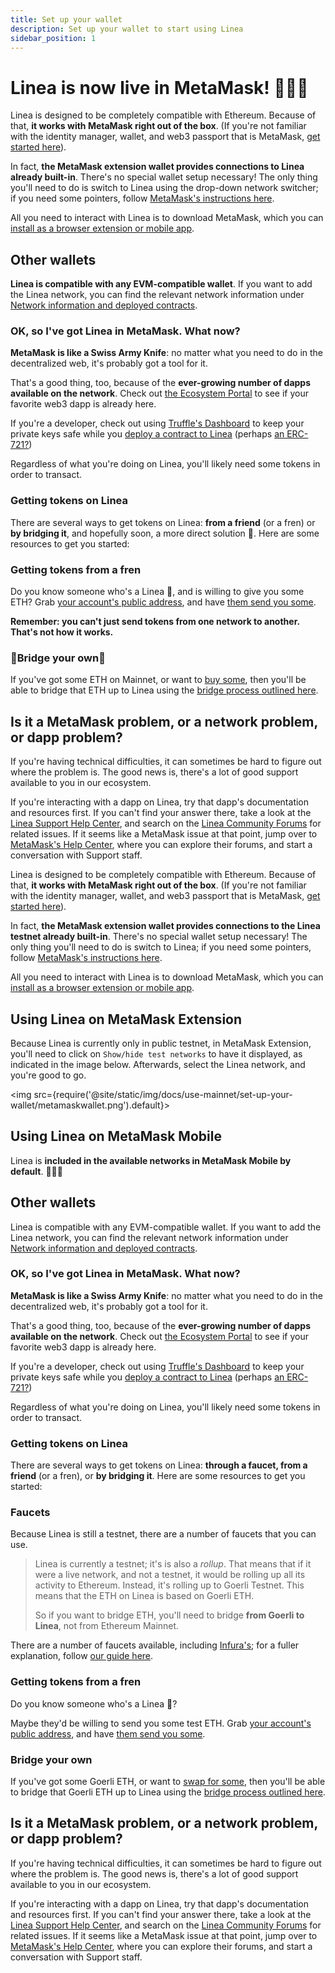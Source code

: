 ```yaml
---
title: Set up your wallet
description: Set up your wallet to start using Linea
sidebar_position: 1
---
```



<Tabs className="my-tabs">
  <TabItem value="Mainnet" label="Mainnet" default>

# Linea is now live in MetaMask! 💖🦊🚀

Linea is designed to be completely compatible with Ethereum. Because of that, **it works with MetaMask right out of the box**. (If you're not familiar with the identity manager, wallet, and web3 passport that is MetaMask, [get started here](https://support.metamask.io/hc/en-us/articles/360015489531)).

In fact, **the MetaMask extension wallet provides connections to Linea already built-in**. There's no special wallet setup necessary! The only thing you'll need to do is switch to Linea using the drop-down network switcher; if you need some pointers, follow [MetaMask's instructions here](https://support.metamask.io/hc/en-us/articles/16367251716251).

All you need to interact with Linea is to download MetaMask, which you can [install as a browser extension or mobile app](https://metamask.io/download/).

## Other wallets

**Linea is compatible with any EVM-compatible wallet**. If you want to add the Linea network, you can find the relevant network information under [Network information and deployed contracts](./info-contracts.md).

### OK, so I've got Linea in MetaMask. What now?

**MetaMask is like a Swiss Army Knife**: no matter what you need to do in the decentralized web, it's probably got a tool for it.

That's a good thing, too, because of the **ever-growing number of dapps available on the network**. Check out [the Ecosystem Portal](https://linea.build/apps) to see if your favorite web3 dapp is already here.

If you're a developer, check out using [Truffle's Dashboard](https://trufflesuite.com/blog/introducing-truffle-dashboard/) to keep your private keys safe while you [deploy a contract to Linea](https://docs.linea.build/build-on-linea/quickstart/deploy-smart-contract/truffle) (perhaps [an ERC-721?](https://levelup.gitconnected.com/deploy-an-erc-721-contract-on-linea-using-infura-and-truffle-27e5c15c401f))

Regardless of what you're doing on Linea, you'll likely need some tokens in order to transact.

### Getting tokens on Linea

There are several ways to get tokens on Linea: **from a friend** (or a fren) or **by bridging it**, and hopefully soon, a more direct solution 👀. Here are some resources to get you started:

### Getting tokens from a fren

Do you know someone who's a Linea 🐳, and is willing to give you some ETH? Grab [your account's public address](https://support.metamask.io/hc/en-us/articles/360015289512), and have [them send you some](./transact.md).

**Remember: you can't just send tokens from one network to another. That's not how it works.**

### 🌉Bridge your own🌉

If you've got some ETH on Mainnet, or want to [buy some](https://support.metamask.io/hc/en-us/articles/360058239311), then you'll be able to bridge that ETH up to Linea using the [bridge process outlined here](../use-mainnet/bridges-of-linea/index.md).

## Is it a MetaMask problem, or a network problem, or dapp problem?

If you're having technical difficulties, it can sometimes be hard to figure out where the problem is. The good news is, there's a lot of good support available to you in our ecosystem.

If you're interacting with a dapp on Linea, try that dapp's documentation and resources first. If you can't find your answer there, take a look at the [Linea Support Help Center](https://support.linea.build), and search on the [Linea Community Forums](https://community.linea.build) for related issues. If it seems like a MetaMask issue at that point, jump over to [MetaMask's Help Center](https://support.metamask.io), where you can explore their forums, and start a conversation with Support staff.
  
  </TabItem>
  <TabItem value="Testnet" label="Testnet">


Linea is designed to be completely compatible with Ethereum. Because of that, **it works with MetaMask right out of the box**. (If you're not familiar with the identity manager, wallet, and web3 passport that is MetaMask, [get started here](https://support.metamask.io/hc/en-us/articles/360015489531)).

In fact, **the MetaMask extension wallet provides connections to the Linea testnet already built-in**. There's no special wallet setup necessary! The only thing you'll need to do is switch to Linea; if you need some pointers, follow [MetaMask's instructions here](https://support.metamask.io/hc/en-us/articles/16367251716251).

All you need to interact with Linea is to download MetaMask, which you can [install as a browser extension or mobile app](https://metamask.io/download/).

## Using Linea on MetaMask Extension

Because Linea is currently only in public testnet, in MetaMask Extension, you'll need to click on `Show/hide test networks` to have it displayed, as indicated in the image below. Afterwards, select the Linea network, and you're good to go.

<img src={require('@site/static/img/docs/use-mainnet/set-up-your-wallet/metamaskwallet.png').default}></img>
<br/>

## Using Linea on MetaMask Mobile

Linea is **included in the available networks in MetaMask Mobile by default**. 💖🦊🚀

## Other wallets

Linea is compatible with any EVM-compatible wallet. If you want to add the Linea network, you can find the relevant network information under [Network information and deployed contracts](./info-contracts.md).

### OK, so I've got Linea in MetaMask. What now?

**MetaMask is like a Swiss Army Knife**: no matter what you need to do in the decentralized web, it's probably got a tool for it.

That's a good thing, too, because of the **ever-growing number of dapps available on the network**. Check out [the Ecosystem Portal](https://goerli.linea.build/explore) to see if your favorite web3 dapp is already here.

If you're a developer, check out using [Truffle's Dashboard](https://trufflesuite.com/blog/introducing-truffle-dashboard/) to keep your private keys safe while you [deploy a contract to Linea](https://docs.linea.build/build-on-linea/quickstart/deploy-smart-contract/truffle) (perhaps [an ERC-721?](https://levelup.gitconnected.com/deploy-an-erc-721-contract-on-linea-using-infura-and-truffle-27e5c15c401f))

Regardless of what you're doing on Linea, you'll likely need some tokens in order to transact.

### Getting tokens on Linea

There are several ways to get tokens on Linea: **through a faucet, from a friend** (or a fren), or **by bridging it**. Here are some resources to get you started:

### Faucets

Because Linea is still a testnet, there are a number of faucets that you can use.

> Linea is currently a testnet; it's is also a _rollup_. That means that if it were a live network, and not a testnet, it would be rolling up all its activity to Ethereum. Instead, it's rolling up to Goerli Testnet. This means that the ETH on Linea is based on Goerli ETH.
>
> So if you want to bridge ETH, you'll need to bridge **from Goerli to Linea**, not from Ethereum Mainnet.

There are a number of faucets available, including [Infura's](https://www.infura.io/faucet/linea); for a fuller explanation, follow [our guide here](fund.md).

### Getting tokens from a fren

Do you know someone who's a Linea 🐳?

Maybe they'd be willing to send you some test ETH. Grab [your account's public address](https://support.metamask.io/hc/en-us/articles/360015289512), and have [them send you some](./transact.md).

### Bridge your own

If you've got some Goerli ETH, or want to [swap for some](https://support.metamask.io/hc/en-us/articles/4415426473499-Third-party-swaps-platforms), then you'll be able to bridge that Goerli ETH up to Linea using the [bridge process outlined here](../build-on-linea/use-linea-testnet/bridge-funds/index.md).

## Is it a MetaMask problem, or a network problem, or dapp problem?

If you're having technical difficulties, it can sometimes be hard to figure out where the problem is. The good news is, there's a lot of good support available to you in our ecosystem.

If you're interacting with a dapp on Linea, try that dapp's documentation and resources first. If you can't find your answer there, take a look at the [Linea Support Help Center](https://support.linea.build), and search on the [Linea Community Forums](https://community.linea.build) for related issues. If it seems like a MetaMask issue at that point, jump over to [MetaMask's Help Center](https://support.metamask.io), where you can explore their forums, and start a conversation with Support staff.
  
  </TabItem>
</Tabs>